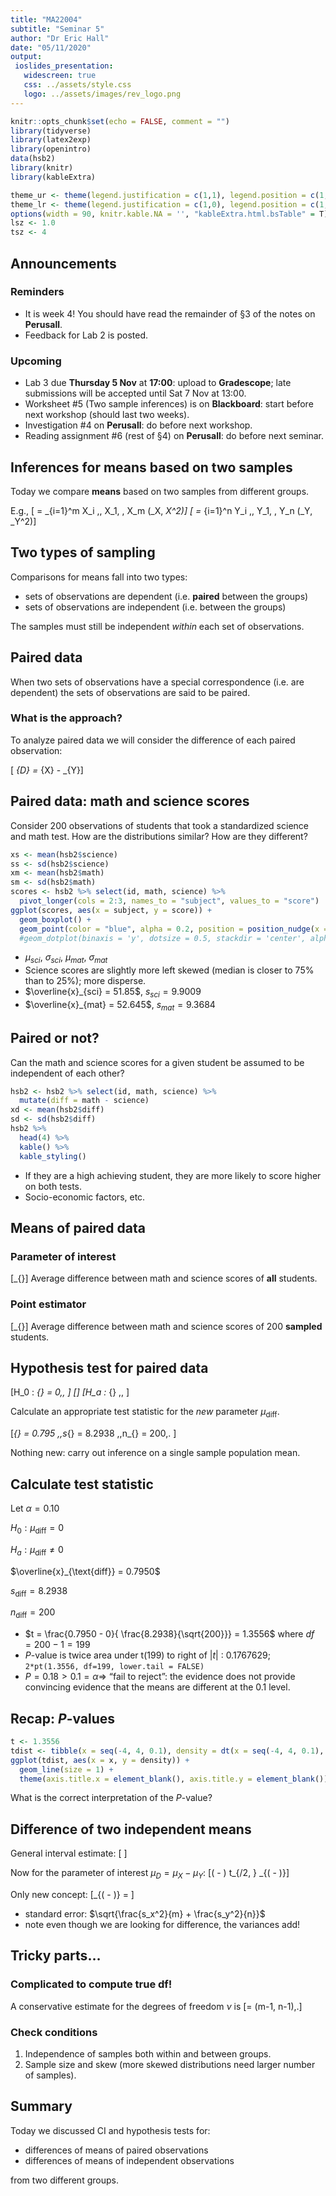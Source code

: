 ```yaml
---
title: "MA22004"
subtitle: "Seminar 5"
author: "Dr Eric Hall"
date: "05/11/2020"
output: 
 ioslides_presentation:
   widescreen: true
   css: ../assets/style.css
   logo: ../assets/images/rev_logo.png
---
```

\DeclareMathOperator{\Var}{Var}
\DeclareMathOperator{\E}{\mathbf{E}}
\DeclareMathOperator{\Cov}{Cov}
\DeclareMathOperator{\corr}{corr}
\newcommand{\se}{\mathsf{se}}
\DeclareMathOperator{\sd}{sd}

```r
knitr::opts_chunk$set(echo = FALSE, comment = "")
library(tidyverse)
library(latex2exp)
library(openintro)
data(hsb2)
library(knitr)
library(kableExtra)

theme_ur <- theme(legend.justification = c(1,1), legend.position = c(1,1), legend.box.margin = margin(c(4, 4, 4, 4), unit = "pt"))
theme_lr <- theme(legend.justification = c(1,0), legend.position = c(1,0), legend.box.margin = margin(c(4, 4, 4, 4), unit = "pt"))
options(width = 90, knitr.kable.NA = '', "kableExtra.html.bsTable" = T)
lsz <- 1.0
tsz <- 4
```

## Announcements 

### Reminders 

- It is week 4! You should have read the remainder of §3 of the notes on **Perusall**.
- Feedback for Lab 2 is posted.

### Upcoming
- Lab 3 due **Thursday 5 Nov** at **17:00**: upload to **Gradescope**; late submissions will be accepted until Sat 7 Nov at 13:00.  
- Worksheet #5 (Two sample inferences) is on **Blackboard**: start before next workshop (should last two weeks).
- Investigation #4 on **Perusall**: do before next workshop. 
- Reading assignment #6 (rest of §4) on **Perusall**: do before next seminar. 


## Inferences for means based on two samples 

Today we compare **means** based on two samples from different groups. 

E.g.,
\[\overline{X} = \frac{1}{m} \sum_{i=1}^m X_i \,, \qquad X_1, \dots, X_m \sim \mathsf{N}(\mu_X, \sigma_X^2)\]
\[\overline{Y} = \frac{1}{n} \sum_{i=1}^n Y_i \,, \qquad Y_1, \dots, Y_n \sim \mathsf{N}(\mu_Y, \sigma_Y^2)\]

## Two types of sampling 

Comparisons for means fall into two types:

- sets of observations are dependent (i.e.\ **paired** between the groups)
- sets of observations are independent (i.e.\ between the groups)

:::{.warningblock}
The samples must still be independent *within* each set of observations. 
:::

## Paired data 

:::{.noteblock}
When two sets of observations have a special correspondence (i.e.\ are dependent) the sets of observations are said to be paired. 
:::

### What is the approach?
To analyze paired data we will consider the difference of each paired observation:

\[ \mu_{D} = \mu_{X} - \mu_{Y}\]


## Paired data: math and science scores

Consider 200 observations of students that took a standardized science and math test. How are the distributions similar? How are they different?

```r
xs <- mean(hsb2$science)
ss <- sd(hsb2$science)
xm <- mean(hsb2$math)
sm <- sd(hsb2$math)
scores <- hsb2 %>% select(id, math, science) %>%
  pivot_longer(cols = 2:3, names_to = "subject", values_to = "score")
ggplot(scores, aes(x = subject, y = score)) + 
  geom_boxplot() + 
  geom_point(color = "blue", alpha = 0.2, position = position_nudge(x = .2))
  #geom_dotplot(binaxis = 'y', dotsize = 0.5, stackdir = 'center', alpha = 0.2)
```

<div class="notes">
- $\mu_{sci}$, $\sigma_{sci}$, $\mu_{mat}$, $\sigma_{mat}$
- Science scores are slightly more left skewed (median is closer to 75\% than to 25%); more disperse. 
- $\overline{x}_{sci} = 51.85$, $s_{sci} = 9.9009$
- $\overline{x}_{mat} = 52.645$, $s_{mat} = 9.3684$
</div>

## Paired or not?

:::{.tipblock}
Can the math and science scores for a given student be assumed to be independent of each other?
:::

```r
hsb2 <- hsb2 %>% select(id, math, science) %>%
  mutate(diff = math - science)
xd <- mean(hsb2$diff)
sd <- sd(hsb2$diff)
hsb2 %>%
  head(4) %>%
  kable() %>%
  kable_styling()
```

<div class="notes">
- If they are a high achieving student, they are more likely to score higher on both tests. 
- Socio-economic factors, etc.
</div>

## Means of paired data {.columns-2}

### Parameter of interest
\[\mu_{\text{diff}}\] 
Average difference between math and science scores of **all** students.

<p class="forceBreak"></p>

### Point estimator
\[\overline{x}_{\text{diff}}\]
Average difference between math and science scores of 200 **sampled** students.

## Hypothesis test for paired data 

\[H_0 : \mu_{\text{diff}} = 0\,, \quad \text{(there is no difference between scores)}\]
\[\mathsf{vs}\]
\[H_a : \mu_{\text{diff}} \neq 0\,, \quad \text{(there is a difference between scores)}\]

Calculate an appropriate test statistic for the *new* parameter $\mu_{\text{diff}}$. 

\[\overline{x}_{\text{diff}} =  0.795 \,,\quad s_{\text{diff}} = 8.2938 \,,\quad n_{\text{diff}} = 200\,. \]

:::{.importantblock}
Nothing new: carry out inference on a single sample population mean. 
:::

## Calculate test statistic
Let $\alpha = 0.10$

$H_0 : \mu_{\text{diff}} = 0$

$H_a : \mu_{\text{diff}} \neq 0$ 

$\overline{x}_{\text{diff}} =  0.7950$

$s_{\text{diff}} = 8.2938$

$n_{\text{diff}} = 200$ 

<div class="notes">
- $t = \frac{0.7950 - 0}{ \frac{8.2938}{\sqrt{200}}} = 1.3556$ where $df = 200-1 = 199$
- $P$-value is twice area under $\mathsf{t}(199)$ to right of $|t|$ : 0.1767629; `2*pt(1.3556, df=199, lower.tail = FALSE)`
- $P = 0.18 > 0.1 = \alpha \Rightarrow$ "fail to reject": the evidence does not provide convincing evidence that the means are different at the 0.1 level. 
</div>

## Recap: $P$-values 

```r
t <- 1.3556
tdist <- tibble(x = seq(-4, 4, 0.1), density = dt(x = seq(-4, 4, 0.1), df = 199))
ggplot(tdist, aes(x = x, y = density)) +
  geom_line(size = 1) + 
  theme(axis.title.x = element_blank(), axis.title.y = element_blank())
```

:::{.tipblock}
What is the correct interpretation of the $P$-value?
:::

## Difference of two independent means 

General interval estimate:
\[\text{point estimate} \pm \text{margin of error}\]

Now for the parameter of interest $\mu_{D} = \mu_{X} - \mu_{Y}$:
\[(\overline{x} - \overline{y}) \pm t_{\alpha/2, \nu} \cdot \widehat{\sigma}_{(\overline{x} - \overline{y})}\]

Only new concept:
\[\widehat{\sigma}_{(\overline{x} - \overline{y})} = \sqrt{\frac{s_x^2}{m} + \frac{s_y^2}{n}}\]

<div class="notes">
- standard error: $\sqrt{\frac{s_x^2}{m} + \frac{s_y^2}{n}}$
- note even though we are looking for difference, the variances add!
</div>


## Tricky parts... 

### Complicated to compute true df!

:::{.importantblock}
A conservative estimate for the degrees of freedom $\nu$ is 
\[\nu = \min(m-1, n-1)\,.\]
:::

### Check conditions

1. Independence of samples both within and between groups. 
2. Sample size and skew (more skewed distributions need larger number of samples).


## Summary

Today we discussed CI and hypothesis tests for:

- differences of means of paired observations
- differences of means of independent observations

from two different groups.
